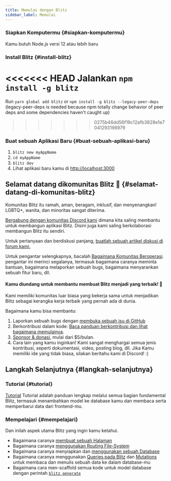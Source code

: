 ```yaml
---
title: Memulai dengan Blitz
sidebar_label: Memulai
---
```


### Siapkan Komputermu {#siapkan-komputermu}

Kamu butuh Node.js versi 12 atau lebih baru

### Install Blitz {#install-blitz}

<<<<<<< HEAD
Jalankan `npm install -g blitz`
=======
Run `yarn global add blitz` or `npm install -g blitz --legacy-peer-deps`
(legacy-peer-deps is needed because npm totally change behavior of peer
deps and some dependencies haven't caught up)
>>>>>>> 0275b46dd56f19c12afb3828e1e7041293198979

### Buat sebuah Aplikasi Baru {#buat-sebuah-aplikasi-baru}

1. `blitz new myAppName`
2. `cd myAppName`
3. `blitz dev`
4. Lihat aplikasi baru kamu di
   [http://localhost:3000](http://localhost:3000)

## Selamat datang dikomunitas Blitz 👋 {#selamat-datang-di-komunitas-blitz}

Komunitas Blitz itu ramah, aman, beragam, inklusif, dan menyenangkan! LGBTQ+,
wanita, dan minoritas sangat diterima.

[Bergabung dengan komunitas Discord kami](https://discord.blitzjs.com) dimana kita saling membantu
untuk membangun aplikasi Blitz. Disini juga kami saling berkolaborasi membangun
Blitz itu sendiri.

Untuk pertanyaan dan berdiskusi panjang,
[buatlah sebuah artikel diskusi di forum kami.](https://github.com/blitz-js/blitz/discussions)

Untuk pengantar selengkapnya, bacalah
[Bagaimana Komunitas Beroperasi](./how-the-community-operates). pengantar ini merinci segalanya, 
termasuk bagaimana caranya meminta bantuan, bagaimana melaporkan sebuah bugs, bagaimana menyarankan sebuah
fitur baru, dll.

#### Kamu diundang untuk membantu membuat Blitz menjadi yang terbaik! 🤝

Kami memiliki komunitas luar biasa yang bekerja sama untuk menjadikan Blitz 
sebagai kerangka kerja terbaik yang pernah ada di dunia.

Bagaimana kamu bisa membantu:

1. Laporkan sebuah bugs dengan
   [membuka sebuah isu di GitHub](https://github.com/blitz-js/blitz/issues/new/choose)
1. Berkontribusi dalam kode:
   [Baca panduan berkontribusi dan lihat bagaimana memulainya](./contributing).
1. [Sponsor & donasi](https://github.com/blitz-js/blitz#sponsors-and-donations),
   mulai dari $5/bulan.
1. Cara lain yang kamu inginkan! Kami sangat menghargai semua jenis kontribusi, 
   seperti dokumentasi, video, posting blog, dll. Jika Kamu memiliki ide yang tidak biasa, 
   silakan beritahu kami di Discord! :)

## Langkah Selanjutnya {#langkah-selanjutnya}

### Tutorial {#tutorial}

[Tutorial](./tutorial) Tutorial adalah panduan lengkap melalui semua bagian fundamental Blitz, 
termasuk menambahkan model ke database kamu dan membaca serta memperbarui data dari frontend-mu.

### Mempelajari {#mempelajari}

Dan inilah aspek utama Blitz yang ingin kamu ketahui.

- Bagaimana caranya [membuat sebuah Halaman](./pages)
- Bagaimana caranya [menggunakan Routing File-System](./routing)
- Bagaimana caranya menyiapkan dan [menggunakan sebuah Database](./database-overview)
- Bagaimana caranya menggunakan [Queries pada Blitz](./query-resolvers) dan
  [Mutations](./mutation-resolvers) untuk membaca dan menulis sebuah data ke dalam database-mu
- Bagaimana cara men-scaffold semua kode untuk model database dengan perintah
  [`blitz generate`](./cli-generate)
